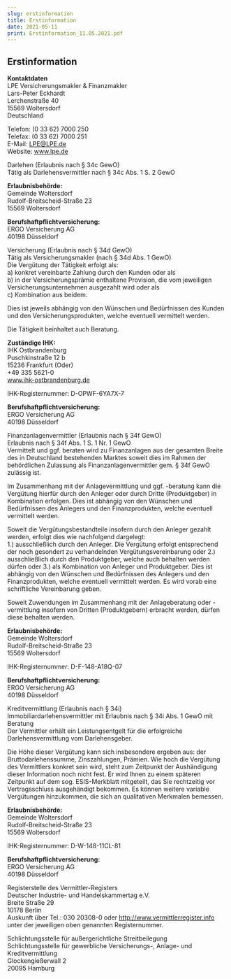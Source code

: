 ```yaml
---
slug: erstinformation
title: Erstinformation
date: 2021-05-11
print: Erstinformation_11.05.2021.pdf
---
```


## Erstinformation

**Kontaktdaten**<br/>
LPE Versicherungsmakler & Finanzmakler<br/>
Lars-Peter Eckhardt<br/>
Lerchenstraße 40<br/>
15569 Woltersdorf<br/>
Deutschland<br/>

Telefon: (0 33 62) 7000 250<br/>
Telefax: (0 33 62) 7000 251<br/>
E-Mail: LPE@LPE.de<br/>
Website: www.lpe.de

Darlehen (Erlaubnis nach § 34c GewO)<br/>
Tätig als Darlehensvermittler nach § 34c Abs. 1 S. 2 GewO<br/>

**Erlaubnisbehörde:**<br/>
Gemeinde Woltersdorf<br/>
Rudolf-Breitscheid-Straße 23<br/>
15569 Woltersdorf

**Berufshaftpflichtversicherung:**<br/>
ERGO Versicherung AG<br/>
40198 Düsseldorf

Versicherung (Erlaubnis nach § 34d GewO)<br/>
Tätig als Versicherungsmakler (nach § 34d Abs. 1 GewO)<br/>
Die Vergütung der Tätigkeit erfolgt als:<br/>
a) konkret vereinbarte Zahlung durch den Kunden oder als<br/>
b) in der Versicherungsprämie enthaltene Provision, die vom jeweiligen Versicherungsunternehmen ausgezahlt wird oder als<br/>
c) Kombination aus beidem.<br/>

Dies ist jeweils abhängig von den Wünschen und Bedürfnissen des Kunden und den Versicherungsprodukten, welche eventuell vermittelt werden.<br/>

Die Tätigkeit beinhaltet auch Beratung.<br/>

**Zuständige IHK:**<br/>
IHK Ostbrandenburg<br/>
Puschkinstraße 12 b<br/>
15236 Frankfurt (Oder)<br/>
+49 335 5621-0<br/>
www.ihk-ostbrandenburg.de

IHK-Registernummer: D-OPWF-6YA7X-7

**Berufshaftpflichtversicherung:**<br/>
ERGO Versicherung AG<br/>
40198 Düsseldorf

Finanzanlagenvermittler (Erlaubnis nach § 34f GewO)<br/>
Erlaubnis nach § 34f Abs. 1 S. 1 Nr. 1 GewO<br/>
Vermittelt und ggf. beraten wird zu Finanzanlagen aus der gesamten Breite des in Deutschland bestehenden Marktes soweit dies im Rahmen der behördlichen Zulassung als Finanzanlagenvermittler gem. § 34f GewO zulässig ist.

Im Zusammenhang mit der Anlagevermittlung und ggf. -beratung kann die Vergütung hierfür durch den Anleger oder durch Dritte (Produktgeber) in Kombination erfolgen. Dies ist abhängig von den Wünschen und Bedürfnissen des Anlegers und den Finanzprodukten, welche eventuell vermittelt werden.

Soweit die Vergütungsbestandteile insofern durch den Anleger gezahlt werden, erfolgt dies wie nachfolgend dargelegt:<br/>
1.) ausschließlich durch den Anleger. Die Vergütung erfolgt entsprechend der noch gesondert zu verhandelnden Vergütungsvereinbarung oder 2.) ausschließlich durch den Produktgeber, welche auch behalten werden dürfen oder 3.) als Kombination von Anleger und Produktgeber. Dies ist abhängig von den Wünschen und Bedürfnissen des Anlegers und den Finanzprodukten, welche eventuell vermittelt werden. Es wird vorab eine schriftliche Vereinbarung geben.<br/>

Soweit Zuwendungen im Zusammenhang mit der Anlageberatung oder -vermittlung insofern von Dritten (Produktgebern) erbracht werden, dürfen diese behalten werden.<br/>

**Erlaubnisbehörde:**<br/>
Gemeinde Woltersdorf<br/>
Rudolf-Breitscheid-Straße 23<br/>
15569 Woltersdorf

IHK-Registernummer: D-F-148-A18Q-07

**Berufshaftpflichtversicherung:**<br/>
ERGO Versicherung AG<br/>
40198 Düsseldorf

Kreditvermittlung (Erlaubnis nach § 34i)<br/>
Immobiliardarlehensvermittler mit Erlaubnis nach § 34i Abs. 1 GewO mit Beratung<br/>
Der Vermittler erhält ein Leistungsentgelt für die erfolgreiche Darlehensvermittlung vom Darlehensgeber.

Die Höhe dieser Vergütung kann sich insbesondere ergeben aus: der Bruttodarlehenssumme, Zinszahlungen, Prämien. Wie hoch die Vergütung des Vermittlers konkret sein wird, steht zum Zeitpunkt der Aushändigung dieser Information noch nicht fest. Er wird Ihnen zu einem späteren Zeitpunkt auf dem sog. ESIS-Merkblatt mitgeteilt, das Sie rechtzeitig vor Vertragsschluss ausgehändigt bekommen. Es können weitere variable Vergütungen hinzukommen, die sich an qualitativen Merkmalen bemessen.

**Erlaubnisbehörde:**<br/>
Gemeinde Woltersdorf<br/>
Rudolf-Breitscheid-Straße 23<br/>
15569 Woltersdorf

IHK-Registernummer: D-W-148-11CL-81

**Berufshaftpflichtversicherung:**<br/>
ERGO Versicherung AG<br/>
40198 Düsseldorf

Registerstelle des Vermittler-Registers<br/>
Deutscher Industrie- und Handelskammertag e.V.<br/>
Breite Straße 29<br/>
10178 Berlin<br/>
Auskunft über Tel.: 030 20308-0 oder http://www.vermittlerregister.info unter der jeweiligen oben genannten Registernummer.

Schlichtungsstelle für außergerichtliche Streitbeilegung<br/>
Schlichtungsstelle für gewerbliche Versicherungs-, Anlage- und Kreditvermittlung<br/>
Glockengießerwall 2<br/>
20095 Hamburg
